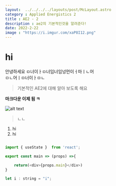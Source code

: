 ```yaml
---
layout:  ../../../../layouts/post/McLayout.astro
category : Applied Energistics 2
title : AE2 - 2
description : ae2의 기본적인것을 알려준다!
date: 2022-2-22
image : "https://i.imgur.com/xaP8I12.png"
---
```


# hi
안녕하세요 ㅁ너이ㅏㅁ너임너임넝먼이ㅓ마ㅣㄴ어<br/>
ㅁㄴ어ㅣㅁ너이ㅏㅁㄴ
> 기본적인 AE2에 대해 알아 보도록 해요

**마크다운 이제 됨 ㅋ**


![alt text](https://i.imgur.com/xaP8I12.png "Title")
> ㄴㄴ

1. hi
2. hi


```js

import { useState }  from 'react';

export const main => (props) =>{

    return(<div>{props.main}</div>)
}

let i : string = "i";

```
